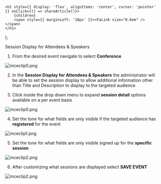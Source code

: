 

    <h1 style={{ display: 'flex', alignItems: 'center', cursor: 'pointer' }} onClick={() => shareArticle()}>
        {children} 
        <span style={{ marginLeft: '10px' }}><FaLink size="0.6em" /></span>
    </h1>
);

<ToastContainer />

<ClickableTitle>Session Display for Attendees & Speakers</ClickableTitle>




1. From the desired event navigate to select **Conference**


![mceclip0.png](../../../resources/article-images/4494183370899-Session-Display-for-Attendees-Speakers_1.png)


2. In the **Session Display for Attendees & Speakers** the administrator will be able to set the session display to allow additional information other than Title and Description to display to the targeted audience


3. Click inside the drop down menu to expand **session detail** options available on a per event basis


![mceclip0.png](../../../resources/article-images/4494183370899-Session-Display-for-Attendees-Speakers_2.png)


4. Set the tone for what fields are only visible if the targeted audience has **registered** for the event


![mceclip1.png](../../../resources/article-images/4494183370899-Session-Display-for-Attendees-Speakers_3.png)


5. Set the tone for what fields are only visible signed up for the **specific session**


![mceclip2.png](../../../resources/article-images/4494183370899-Session-Display-for-Attendees-Speakers_4.png)


6. After customizing what sessions are displayed select **SAVE EVENT**


![mceclip2.png](../../../resources/article-images/4494183370899-Session-Display-for-Attendees-Speakers_5.png)


 



